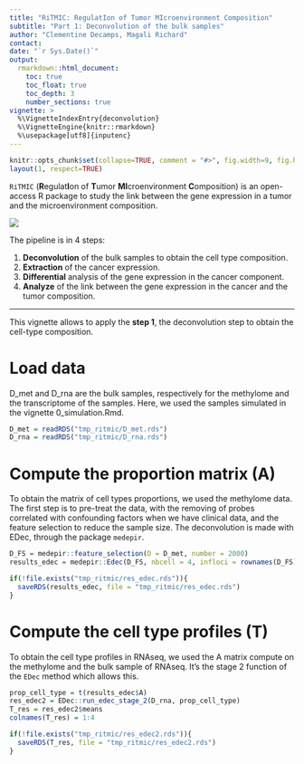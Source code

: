 ```yaml
---
title: "RiTMIC: RegulatIon of Tumor MIcroenvironment Composition"
subtitle: "Part 1: Deconvolution of the bulk samples"
author: "Clementine Decamps, Magali Richard"
contact: 
date: "`r Sys.Date()`"
output: 
  rmarkdown::html_document:
    toc: true
    toc_float: true
    toc_depth: 3
    number_sections: true
vignette: >
  %\VignetteIndexEntry{deconvolution}
  %\VignetteEngine{knitr::rmarkdown}
  %\usepackage[utf8]{inputenc}
---
```


```r
knitr::opts_chunk$set(collapse=TRUE, comment = "#>", fig.width=9, fig.height=6, eval=TRUE, echo=TRUE, results="verbatim", dpi=75)
layout(1, respect=TRUE)
```

`RiTMIC` (**R**egulat**I**on of **T**umor **MI**croenvironment **C**omposition) is an open-access R package to study the link between the gene expression in a tumor and the microenvironment composition.  

![](images/pipeline_ritmic.png)

The pipeline is in 4 steps:  

1. **Deconvolution** of the bulk samples to obtain the cell type composition.
2. **Extraction** of the cancer expression.
3. **Differential** analysis of the gene expression in the cancer component.
4. **Analyze** of the link between the gene expression in the cancer and the tumor composition.

---

This vignette allows to apply the **step 1**, the deconvolution step to obtain the cell-type composition.

# Load data

D_met and D_rna are the bulk samples, respectively for the methylome and the transcriptome of the samples. Here, we used the samples simulated in the vignette 0_simulation.Rmd.

```r
D_met = readRDS("tmp_ritmic/D_met.rds")
D_rna = readRDS("tmp_ritmic/D_rna.rds")
```

# Compute the proportion matrix (A) 

To obtain the matrix of cell types proportions, we used the methylome data. The first step is to pre-treat the data, with the removing of probes correlated with confounding factors when we have clinical data, and the feature selection to reduce the sample size. The deconvolution is made with EDec, through the package `medepir`.

```r
D_FS = medepir::feature_selection(D = D_met, number = 2000)
results_edec = medepir::Edec(D_FS, nbcell = 4, infloci = rownames(D_FS))

if(!file.exists("tmp_ritmic/res_edec.rds")){
  saveRDS(results_edec, file = "tmp_ritmic/res_edec.rds")
}
```

# Compute the cell type profiles (T) 

To obtain the cell type profiles in RNAseq, we used the A matrix compute on the methylome and the bulk sample of RNAseq. It's the stage 2 function of the `EDec` method which allows this.

```r
prop_cell_type = t(results_edec$A)
res_edec2 = EDec::run_edec_stage_2(D_rna, prop_cell_type)
T_res = res_edec2$means
colnames(T_res) = 1:4

if(!file.exists("tmp_ritmic/res_edec2.rds")){
  saveRDS(T_res, file = "tmp_ritmic/res_edec2.rds")
}
```
